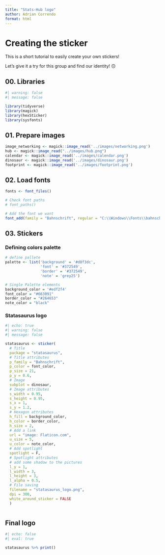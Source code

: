```yaml
---
title: "Stats-Hub logo"
author: Adrian Correndo
format: html
---
```


# Creating the sticker

This is a short tutorial to easily create your own stickers!

Let's give it a try for this group and find our identity! 🙃

## 00. Libraries

```r
#| warning: false
#| message: false

library(tidyverse)
library(magick)
library(hexSticker)
library(sysfonts)

```

## 01. Prepare images

```r
image_networking <- magick::image_read('../images/networking.png')
hub <- magick::image_read("../images/hub.png")
calendar <- magick::image_read('../images/calendar.png')
dinosaur <- magick::image_read('../images/dinosaur.png')
footprint <- magick::image_read('../images/footprint.png')

```

## 02. Load fonts

```r

fonts <- font_files()

# Check font paths
# font_paths()

# Add the font we want
font_add(family = "Bahnschrift", regular = "C:\\Windows\\Fonts\\bahnschrift.ttf")

```

## 03. Stickers

### Defining colors palette
```r
# define pallete
palette <- list('background' = '#d8f3dc',
                'font' = '#372549',
                'border' = '#372549',
                'note' = 'grey25')

# Single Palette elements
background_color = '#edf2f4'
font_color = "#663091"
border_color = "#264653"
note_color = "black"

```

### Statasaurus logo
```r
#| echo: true
#| warning: false
#| message: false

statasaurus <- sticker(
  # Title
  package = "statasaurus",
  # Title attributes
  p_family = "Bahnschrift",
  p_color = font_color,
  p_size = 21,
  p_y = 0.6,
  # Image
  subplot = dinosaur,
  # Image attributes
  s_width = 0.95,
  s_height = 0.95,
  s_x = 1,
  s_y = 1.2,
  # Hexagon attributes
  h_fill = background_color,
  h_color = border_color,
  h_size = 2,
  # Add a link
  url = "image: Flaticon.com",
  u_size = 5,
  u_color = note_color,
  # Add spotlight
  spotlight = F,
  # Spotlight attributes
  # add some shadow to the pictures
  l_y = 1,
  l_width = 3,
  l_height = 3,
  l_alpha = 0.5,
  # File saving
  filename = "statasaurus_logo.png",
  dpi = 300,
  white_around_sticker = FALSE
  ) 



```

::: panel-tabset
## Final logo

```r
#| echo: false
#| eval: true

statasaurus %>% print()

```
:::
